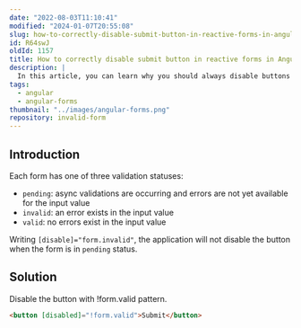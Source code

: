 ```yaml
---
date: "2022-08-03T11:10:41"
modified: "2024-01-07T20:55:08"
slug: how-to-correctly-disable-submit-button-in-reactive-forms-in-angular
id: R64swJ
oldId: 1157
title: How to correctly disable submit button in reactive forms in Angular
description: |
  In this article, you can learn why you should always disable buttons with !form.valid.
tags:
  - angular
  - angular-forms
thumbnail: "../images/angular-forms.png"
repository: invalid-form
---
```



## Introduction

Each form has one of three validation statuses:

- `pending`: async validations are occurring and errors are not yet available for the input value
- `invalid`: an error exists in the input value
- `valid`: no errors exist in the input value

Writing `[disable]="form.invalid"`, the application will not disable the button when the form is in `pending` status.

## Solution

Disable the button with !form.valid pattern.

```html
<button [disabled]="!form.valid">Submit</button>
```

<Demo height={350} repository="invalid-form" />
